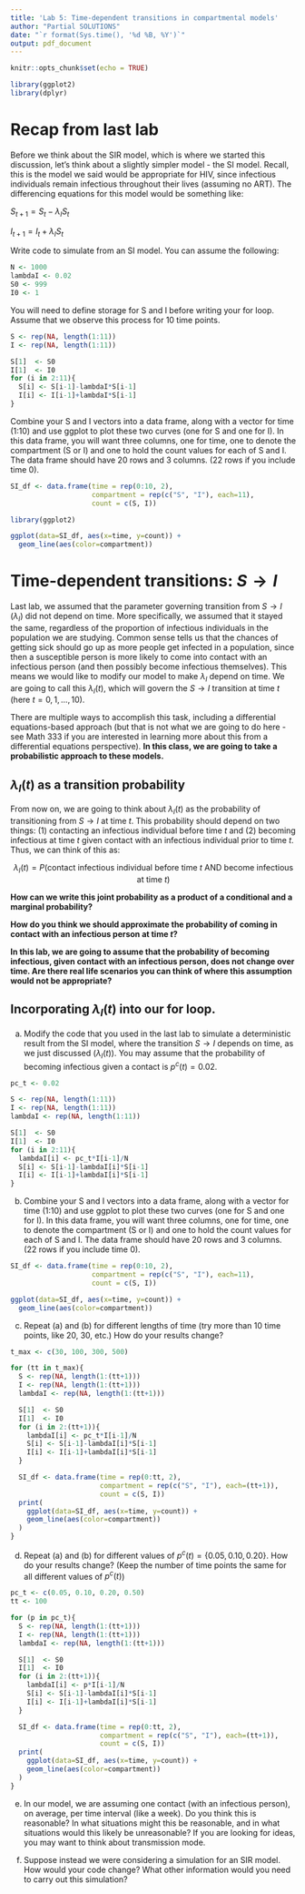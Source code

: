 ---
title: 'Lab 5: Time-dependent transitions in compartmental models'
author: "Partial SOLUTIONS"
date: "`r format(Sys.time(), '%d %B, %Y')`"
output: pdf_document
---

```{r setup, include=FALSE}
knitr::opts_chunk$set(echo = TRUE)

library(ggplot2)
library(dplyr)
```

# Recap from last lab

Before we think about the SIR model, which is where we started this discussion, let's think about a slightly simpler model - the SI model. Recall, this is the model we said would be appropriate for HIV, since infectious individuals remain infectious throughout their lives (assuming no ART). The differencing equations for this model would be something like:

$S_{t+1}=S_t-\lambda_IS_t$

$I_{t+1}=I_t+\lambda_IS_t$

Write code to simulate from an SI model. You can assume the following:

```{r}
N <- 1000
lambdaI <- 0.02
S0 <- 999
I0 <- 1
```

You will need to define storage for S and I before writing your for loop. Assume that we observe this process for 10 time points.

```{r}
S <- rep(NA, length(1:11))
I <- rep(NA, length(1:11))

S[1]  <- S0
I[1]  <- I0
for (i in 2:11){
  S[i] <- S[i-1]-lambdaI*S[i-1]
  I[i] <- I[i-1]+lambdaI*S[i-1]
}
```

Combine your S and I vectors into a data frame, along with a vector for time (1:10) and use ggplot to plot these two curves (one for S and one for I). In this data frame, you will want three columns, one for time, one to denote the compartment (S or I) and one to hold the count values for each of S and I. The data frame should have 20 rows and 3 columns. (22 rows if you include time 0).


```{r fig.align='center'}
SI_df <- data.frame(time = rep(0:10, 2),
                    compartment = rep(c("S", "I"), each=11),
                    count = c(S, I))

library(ggplot2)

ggplot(data=SI_df, aes(x=time, y=count)) + 
  geom_line(aes(color=compartment))
```

# Time-dependent transitions: $S \rightarrow I$

Last lab, we assumed that the parameter governing transition from $S \rightarrow I$ ($\lambda_I$) did not depend on time. More specifically, we assumed that it stayed the same, regardless of the proportion of infectious individuals in the population we are studying. Common sense tells us that the chances of getting sick should go up as more people get infected in a population, since then a susceptible person is more likely to come into contact with an infectious person (and then possibly become infectious themselves). This means we would like to modify our model to make $\lambda_I$ depend on time. We are going to call this $\lambda_I(t)$, which will govern the $S \rightarrow I$ transition at time $t$ (here $t=0,1,...,10$).

There are multiple ways to accomplish this task, including a differential equations-based approach (but that is not what we are going to do here - see Math 333 if you are interested in learning more about this from a differential equations perspective). **In this class, we are going to take a probabilistic approach to these models.**

## $\lambda_I(t)$ as a transition probability

From now on, we are going to think about $\lambda_I(t)$ as the probability of transitioning from $S \rightarrow I$ at time $t$. This probability should depend on two things: (1) contacting an infectious individual before time $t$ and (2) becoming infectious at time $t$ given contact with an infectious individual prior to time $t$. Thus, we can think of this as:

$$\lambda_I(t)=P(\text{contact infectious individual before time $t$ AND become infectious at time } t)$$

**How can we write this joint probability as a product of a conditional and a marginal probability?**


\vspace{3cm}


**How do you think we should approximate the probability of coming in contact with an infectious person at time $t$?**


\vspace{3cm}

**In this lab, we are going to assume that the probability of becoming infectious, given contact with an infectious person, does not change over time. Are there real life scenarios you can think of where this assumption would not be appropriate?**

\newpage

## Incorporating $\lambda_I(t)$ into our for loop.

(a) Modify the code that you used in the last lab to simulate a deterministic result from the SI model, where the transition $S\rightarrow I$ depends on time, as we just discussed ($\lambda_I(t)$). You may assume that the probability of becoming infectious given a contact is $p^c(t)=0.02$.

```{r}
pc_t <- 0.02

S <- rep(NA, length(1:11))
I <- rep(NA, length(1:11))
lambdaI <- rep(NA, length(1:11))

S[1]  <- S0
I[1]  <- I0
for (i in 2:11){
  lambdaI[i] <- pc_t*I[i-1]/N
  S[i] <- S[i-1]-lambdaI[i]*S[i-1]
  I[i] <- I[i-1]+lambdaI[i]*S[i-1]
}
```

(b) Combine your S and I vectors into a data frame, along with a vector for time (1:10) and use ggplot to plot these two curves (one for S and one for I). In this data frame, you will want three columns, one for time, one to denote the compartment (S or I) and one to hold the count values for each of S and I. The data frame should have 20 rows and 3 columns. (22 rows if you include time 0).

```{r}
SI_df <- data.frame(time = rep(0:10, 2),
                    compartment = rep(c("S", "I"), each=11),
                    count = c(S, I))

ggplot(data=SI_df, aes(x=time, y=count)) + 
  geom_line(aes(color=compartment))
```

(c) Repeat (a) and (b) for different lengths of time (try more than 10 time points, like 20, 30, etc.) How do your results change? 

```{r}
t_max <- c(30, 100, 300, 500)

for (tt in t_max){
  S <- rep(NA, length(1:(tt+1)))
  I <- rep(NA, length(1:(tt+1)))
  lambdaI <- rep(NA, length(1:(tt+1)))

  S[1]  <- S0
  I[1]  <- I0
  for (i in 2:(tt+1)){
    lambdaI[i] <- pc_t*I[i-1]/N
    S[i] <- S[i-1]-lambdaI[i]*S[i-1]
    I[i] <- I[i-1]+lambdaI[i]*S[i-1]
  }

  SI_df <- data.frame(time = rep(0:tt, 2),
                      compartment = rep(c("S", "I"), each=(tt+1)),
                      count = c(S, I))
  print(
    ggplot(data=SI_df, aes(x=time, y=count)) + 
    geom_line(aes(color=compartment))
  )
}
```

(d) Repeat (a) and (b) for different values of $p^c(t)=\left\{0.05, 0.10, 0.20 \right\}$. How do your results change? (Keep the number of time points the same for all different values of $p^c(t)$)

```{r}
pc_t <- c(0.05, 0.10, 0.20, 0.50)
tt <- 100

for (p in pc_t){
  S <- rep(NA, length(1:(tt+1)))
  I <- rep(NA, length(1:(tt+1)))
  lambdaI <- rep(NA, length(1:(tt+1)))

  S[1]  <- S0
  I[1]  <- I0
  for (i in 2:(tt+1)){
    lambdaI[i] <- p*I[i-1]/N
    S[i] <- S[i-1]-lambdaI[i]*S[i-1]
    I[i] <- I[i-1]+lambdaI[i]*S[i-1]
  }

  SI_df <- data.frame(time = rep(0:tt, 2),
                      compartment = rep(c("S", "I"), each=(tt+1)),
                      count = c(S, I))
  print(
    ggplot(data=SI_df, aes(x=time, y=count)) + 
    geom_line(aes(color=compartment))
  )
}
```

(e) In our model, we are assuming one contact (with an infectious person), on average, per time interval (like a week). Do you think this is reasonable? In what situations might this be reasonable, and in what situations would this likely be unreasonable? If you are looking for ideas, you may want to think about transmission mode.

\vspace{3cm}

(f) Suppose instead we were considering a simulation for an SIR model. How would your code change? What other information would you need to carry out this simulation?